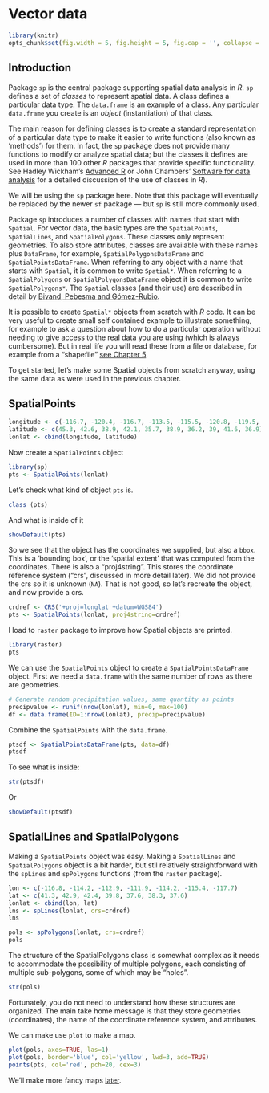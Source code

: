 # Vector data

```r
library(knitr)
opts_chunk$set(fig.width = 5, fig.height = 5, fig.cap = '', collapse = TRUE)
```

## Introduction

Package `sp` is the central package supporting spatial data analysis in *R*. `sp` defines a set of *classes* to represent spatial data. A class defines a particular data type. The `data.frame` is an example of a class. Any particular `data.frame` you create is an *object* (instantiation) of that class. 

The main reason for defining classes is to create a standard representation of a particular data type to make it easier to write functions (also known as 'methods') for them. In fact, the `sp` package does not provide many functions to modify or analyze spatial data; but the classes it defines are used in more than 100 other *R* packages that provide specific functionality. See Hadley Wickham's [Advanced R](http://adv-r.had.co.nz/) or John Chambers' [Software for data analysis](http://www.springer.com/us/book/9780387759357) for a detailed discussion of the use of classes in *R*). 

We will be using the `sp` package here. Note that this package will eventually be replaced by the newer `sf` package --- but `sp` is still more commonly used. 

Package `sp` introduces a number of classes with names that start with `Spatial`. For vector data, the basic types are the `SpatialPoints`, `SpatialLines`, and `SpatialPolygons`. These classes only represent geometries. To also store attributes, classes are available with these names plus `DataFrame`, for example, `SpatialPolygonsDataFrame` and `SpatialPointsDataFrame`. When referring to any object with a name that starts with `Spatial`, it is common to write  `Spatial*`. When referring to a `SpatialPolygons` or `SpatialPolygonsDataFrame` object it is common to write `SpatialPolygons*`. The `Spatial` classes (and their use) are described in detail by [Bivand, Pebesma and Gómez-Rubio](http://www.springer.com/us/book/9781461476177).

It is possible to create `Spatial*` objects from scratch with *R* code. It can be very useful to create small self contained example to illustrate something, for example to ask a question about how to do a particular operation without needing to give access to the real data you are using (which is always cumbersome). But in real life you will read these from a file or database, for example from a "shapefile" [see Chapter 5](./5-files.html). 

To get started, let's make some Spatial objects from scratch anyway, using the same data as were used in the previous chapter. 


## SpatialPoints


```r
longitude <- c(-116.7, -120.4, -116.7, -113.5, -115.5, -120.8, -119.5, -113.7, -113.7, -110.7)
latitude <- c(45.3, 42.6, 38.9, 42.1, 35.7, 38.9, 36.2, 39, 41.6, 36.9)
lonlat <- cbind(longitude, latitude)
```

Now create a `SpatialPoints` object

```r
library(sp)
pts <- SpatialPoints(lonlat)
```

Let's check what kind of object `pts` is. 
```r
class (pts)
```

And what is inside of it 
```r
showDefault(pts)
```

So we see that the object has the coordinates we supplied, but also a `bbox`. This is a 'bounding box', or the 'spatial extent' that was computed from the coordinates. There is also a "proj4string". This stores the coordinate reference system ("crs", discussed in more detail later). We did not provide the crs so it is unknown (`NA`). That is not good, so let's recreate the object, and now provide a crs. 
 
```r
crdref <- CRS('+proj=longlat +datum=WGS84')
pts <- SpatialPoints(lonlat, proj4string=crdref)
```

I load to `raster` package to improve how Spatial objects are printed.

```r
library(raster)
pts
```

We can use the `SpatialPoints` object to create a `SpatialPointsDataFrame` object. First we need a `data.frame` with the same number of rows as there are geometries.

```r
# Generate random precipitation values, same quantity as points
precipvalue <- runif(nrow(lonlat), min=0, max=100)
df <- data.frame(ID=1:nrow(lonlat), precip=precipvalue)
```

Combine the `SpatialPoints` with the `data.frame`.


```r
ptsdf <- SpatialPointsDataFrame(pts, data=df)
ptsdf
```

To see what is inside:
```r
str(ptsdf)
```

Or

```r
showDefault(ptsdf)
```

## SpatialLines and SpatialPolygons

Making a `SpatialPoints` object was easy. Making a `SpatialLines` and `SpatialPolygons` object is a bit harder, but stil relatively straightforward with the `spLines` and `spPolygons` functions (from the `raster` package). 

```r
lon <- c(-116.8, -114.2, -112.9, -111.9, -114.2, -115.4, -117.7)
lat <- c(41.3, 42.9, 42.4, 39.8, 37.6, 38.3, 37.6) 
lonlat <- cbind(lon, lat)
lns <- spLines(lonlat, crs=crdref)
lns
```


```r
pols <- spPolygons(lonlat, crs=crdref)
pols
```

The structure of the SpatialPolygons class is somewhat complex as it needs to accommodate the possibility of multiple polygons, each consisting of multiple sub-polygons, some of which may be "holes". 

```r
str(pols)
```

Fortunately, you do not need to understand how these structures are organized. The main take home message is that they store geometries (coordinates), the name of the coordinate reference system, and attributes. 

We can make use `plot` to make a map.

```r
plot(pols, axes=TRUE, las=1)
plot(pols, border='blue', col='yellow', lwd=3, add=TRUE)
points(pts, col='red', pch=20, cex=3)
```

We'll make more fancy maps [later](9-maps.html).

